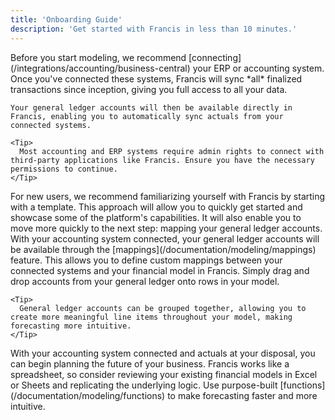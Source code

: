 ```yaml
---
title: 'Onboarding Guide'
description: 'Get started with Francis in less than 10 minutes.'
---
```


<Steps>
  <Step title="Connect your accounting system">
    Before you start modeling, we recommend [connecting](/integrations/accounting/business-central) your ERP or accounting system. Once you've connected these systems, Francis will sync *all* finalized transactions since inception, giving you full access to all your data.

    Your general ledger accounts will then be available directly in Francis, enabling you to automatically sync actuals from your connected systems.

    <Tip>
      Most accounting and ERP systems require admin rights to connect with third-party applications like Francis. Ensure you have the necessary permissions to continue.
    </Tip>
  </Step>

  <Step title="Create your model">
    For new users, we recommend familiarizing yourself with Francis by starting with a template. This approach will allow you to quickly get started and showcase some of the platform's capabilities. It will also enable you to move more quickly to the next step: mapping your general ledger accounts.
  </Step>

  <Step title="Map your general ledger">
    With your accounting system connected, your general ledger accounts will be available through the [mappings](/documentation/modeling/mappings) feature. This allows you to define custom mappings between your connected systems and your financial model in Francis. Simply drag and drop accounts from your general ledger onto rows in your model.

    <Tip>
      General ledger accounts can be grouped together, allowing you to create more meaningful line items throughout your model, making forecasting more intuitive.
    </Tip>
  </Step>

  <Step title="Start planning">
    With your accounting system connected and actuals at your disposal, you can begin planning the future of your business. Francis works like a spreadsheet, so consider reviewing your existing financial models in Excel or Sheets and replicating the underlying logic. Use purpose-built [functions](/documentation/modeling/functions) to make forecasting faster and more intuitive.
  </Step>
</Steps>